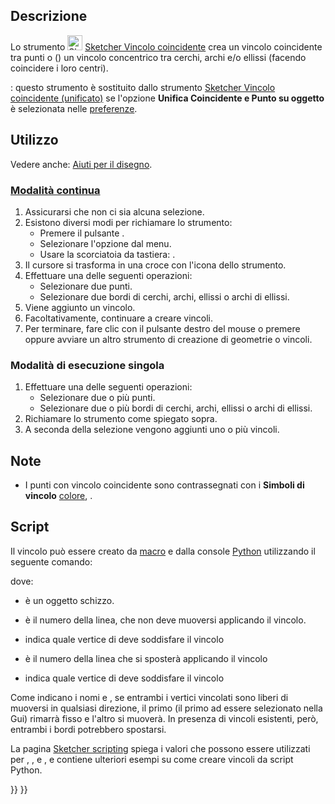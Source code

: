 <languages/>

{{Docnav/it
|[[Sketcher_ConstrainCoincidentUnified/it|Coincidente (unificato)]]
|[[Sketcher_ConstrainPointOnObject/it|Punto su oggetto]]
|[[Sketcher_Workbench/it|Sketcher]]
|IconL=Sketcher_ConstrainCoincidentUnified.svg
|IconR=Constraint_PointOnObject.svg
|IconC=Workbench_Sketcher.svg
}}

{{GuiCommand/it
|Name=Sketcher ConstrainCoincident
|Name/it=Sketcher Vincolo coincidente
|MenuLocation=Schizzo → Vincoli Sketcher → Vincolo coincidente
|Workbenches=[[Sketcher_Workbench/it|Sketcher]]
|Shortcut={{KEY|C}}
|SeeAlso=[[Sketcher_ConstrainCoincidentUnified/it|Sketcher Vincolo coincidente (unificato)]], [[Sketcher_ConstrainPointOnObject/it|Sketcher Vincolo punto su oggetto]]
}}

<span id="Description"></span>
==Descrizione== 

Lo strumento [[Image:Sketcher_ConstrainCoincident.svg|24px]] [[Sketcher_ConstrainCoincident/it|Sketcher Vincolo coincidente]] crea un vincolo coincidente tra punti o ({{Version/it|0.21}}) un vincolo concentrico tra cerchi, archi e/o ellissi (facendo coincidere i loro centri).

{{Version/it|1.0}}: questo strumento è sostituito dallo strumento [[Sketcher_ConstrainCoincidentUnified/it|Sketcher Vincolo coincidente (unificato)]] se l'opzione '''Unifica Coincidente e Punto su oggetto''' è selezionata nelle [[Sketcher_Preferences/it#General|preferenze]].

<span id="Usage"></span>
==Utilizzo==

Vedere anche: [[Sketcher_Workbench/it#Drawing_aids|Aiuti per il disegno]].

<span id="Continue_mode"></span>
===[[Sketcher_Workbench/it#Continue_modes|Modalità continua]]===

# Assicurarsi che non ci sia alcuna selezione.
# Esistono diversi modi per richiamare lo strumento: 
#* Premere il pulsante {{Button|[[Image:Sketcher_ConstrainCoincident.svg|16px]] [[Sketcher_ConstrainCoincident/it|Vincolo coincidente]]}}.
#* Selezionare l'opzione {{MenuCommand|Schizzo → Vincoli Sketcher → [[Image:Sketcher_ConstrainCoincident.svg|16px]] Vincolo coincidente}} dal menu.
#* Usare la scorciatoia da tastiera: {{KEY|C}}.
# Il cursore si trasforma in una croce con l'icona dello strumento.
# Effettuare una delle seguenti operazioni:
#* Selezionare due punti.
#* Selezionare due bordi di cerchi, archi, ellissi o archi di ellissi.
# Viene aggiunto un vincolo.
# Facoltativamente, continuare a creare vincoli.
# Per terminare, fare clic con il pulsante destro del mouse o premere {{KEY|Esc}} oppure avviare un altro strumento di creazione di geometrie o vincoli.

<span id="Run-once_mode"></span>
===Modalità di esecuzione singola===

# Effettuare una delle seguenti operazioni:
#* Selezionare due o più punti.
#* Selezionare due o più bordi di cerchi, archi, ellissi o archi di ellissi.
# Richiamare lo strumento come spiegato sopra.
#A seconda della selezione vengono aggiunti uno o più vincoli.

<span id="Notes"></span>
==Note==

* I punti con vincolo coincidente sono contrassegnati con i '''Simboli di vincolo''' [[Sketcher_Preferences/it#Display|colore]], {{Version/it|1.0}}.

<span id="Scripting"></span>
==Script==

Il vincolo può essere creato da [[Macros/it|macro]] e dalla console [[Python/it|Python]] utilizzando il seguente comando:

{{Code|code=Sketch.addConstraint(Sketcher.Constraint('Coincident',LineFixed,PointOfLineFixed,LineMoving,PointOfLineMoving)) }}

dove:
* {{incode|Sketch}} è un oggetto schizzo.
* {{incode|LineFixed}} è il numero della linea, che non deve muoversi applicando il vincolo.
* {{incode|PointOfLineFixed}} indica quale vertice di {{incode|LineFixed}} deve soddisfare il vincolo
* {{incode|LineMoving}} è il numero della linea che si sposterà applicando il vincolo
* {{incode|PointOfLineMoving}} indica quale vertice di {{incode|LineMoving}} deve soddisfare il vincolo

Come indicano i nomi {{incode|LineFixed}} e {{incode|LineMoving}}, se entrambi i vertici vincolati sono liberi di muoversi in qualsiasi direzione, il primo (il primo ad essere selezionato nella Gui) rimarrà fisso e l'altro si muoverà. In presenza di vincoli esistenti, però, entrambi i bordi potrebbero spostarsi.

La pagina [[Sketcher_scripting/it|Sketcher scripting]] spiega i valori che possono essere utilizzati per {{incode|LineFixed}}, {{incode|PointOfLineFixed}}, {{incode|LineMoving}} e {{incode|PointOfLineMoving}}, e contiene ulteriori esempi su come creare vincoli da script Python.


{{Docnav/it
|[[Sketcher_ConstrainCoincidentUnified/it|Coincidente (unificato)]]
|[[Sketcher_ConstrainPointOnObject/it|Punto su oggetto]]
|[[Sketcher_Workbench/it|Sketcher]]
|IconL=Sketcher_ConstrainCoincidentUnified.svg
|IconR=Constraint_PointOnObject.svg
|IconC=Workbench_Sketcher.svg
}}

{{Sketcher_Tools_navi{{#translation:}}}}
{{Userdocnavi{{#translation:}}}}